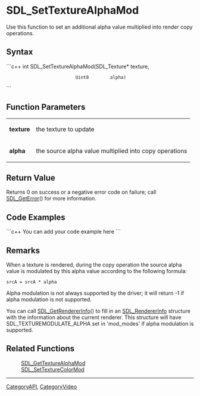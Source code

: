 <!-- pragma section-numbers off -->
<!-- pragma disable-camelcase -->

= SDL_SetTextureAlphaMod =
Use this function to set an additional alpha value multiplied into render copy operations.


== Syntax ==
```c++
int SDL_SetTextureAlphaMod(SDL_Texture* texture,
                           Uint8        alpha)
```

== Function Parameters ==
{|
|'''texture'''
|the texture to update
|-
|'''alpha'''
|the source alpha value multiplied into copy operations
|}

== Return Value ==
Returns 0 on success or a negative error code on failure; call [[SDL_GetError]]() for more information.

== Code Examples ==
```c++
You can add your code example here
```

== Remarks ==
When a texture is rendered, during the copy operation the source alpha value is modulated by this alpha value according to the following formula:
 <code>srcA = srcA * alpha</code>

Alpha modulation is not always supported by the driver; it will return -1 if alpha modulation is not supported.

You can call [[SDL_GetRendererInfo]]() to fill in an [[SDL_RendererInfo]] structure with the information about the current renderer.  This structure will have SDL_TEXTUREMODULATE_ALPHA set in 'mod_modes' if alpha modulation is supported.

== Related Functions ==
:[[SDL_GetTextureAlphaMod]]
:[[SDL_SetTextureColorMod]]

----
[[CategoryAPI]], [[CategoryVideo]]
